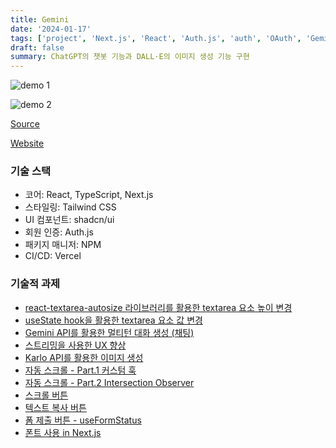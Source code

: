 ```yaml
---
title: Gemini
date: '2024-01-17'
tags: ['project', 'Next.js', 'React', 'Auth.js', 'auth', 'OAuth', 'Gemini']
draft: false
summary: ChatGPT의 챗봇 기능과 DALL·E의 이미지 생성 기능 구현
---
```


![demo 1](/static/images/gemini-demo-1.png)

![demo 2](/static/images/gemini-demo-2.png)

[Source](https://github.com/Valentin1495/Gemini)

[Website](https://gemini-nh.vercel.app)

### 기술 스택

- 코어: React, TypeScript, Next.js
- 스타일링: Tailwind CSS
- UI 컴포넌트: shadcn/ui
- 회원 인증: Auth.js
- 패키지 매니저: NPM
- CI/CD: Vercel

### 기술적 과제

- [react-textarea-autosize 라이브러리를 활용한 textarea 요소 높이 변경](/blog/projects/Gemini/react-textarea-autosize)
- [useState hook을 활용한 textarea 요소 값 변경](/blog/projects/Gemini/changing-textarea-value-using-state)
- [Gemini API를 활용한 멀티턴 대화 생성 (채팅)](/blog/projects/Gemini/building-multiturn-conversations)
- [스트리밍을 사용한 UX 향상](/blog/projects/Gemini/using-streaming-for-faster-interactions)
- [Karlo API를 활용한 이미지 생성](/blog/projects/Gemini/generating-images-using-karlo-api)
- [자동 스크롤 - Part.1 커스텀 훅](/blog/projects/Gemini/implementing-auto-scroll-part-1)
- [자동 스크롤 - Part.2 Intersection Observer](/blog/projects/Gemini/implementing-auto-scroll-part-2)
- [스크롤 버튼](/blog/projects/Gemini/button-scroll-to-bottom)
- [텍스트 복사 버튼](/blog/projects/Gemini/copying-text-to-clipboard)
- [폼 제출 버튼 - useFormStatus](/blog/projects/Gemini/building-submit-button-useFormStatus)
- [폰트 사용 in Next.js](/blog/projects/Gemini/using-fonts-in-nextjs)